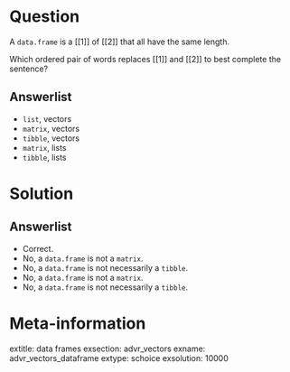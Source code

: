 Question
========

A `data.frame` is a [[1]] of [[2]] that all have the same length.

Which ordered pair of words replaces [[1]] and [[2]] to best complete the sentence?

Answerlist
----------

* `list`, vectors
* `matrix`, vectors
* `tibble`, vectors
* `matrix`, lists
* `tibble`, lists

Solution
========

Answerlist
----------

* Correct. 
* No, a `data.frame` is not a `matrix`.
* No, a `data.frame` is not necessarily a `tibble`.
* No, a `data.frame` is not a `matrix`.
* No, a `data.frame` is not necessarily a `tibble`.


Meta-information
================
extitle: data frames
exsection: advr_vectors
exname: advr_vectors_dataframe
extype: schoice
exsolution: 10000
